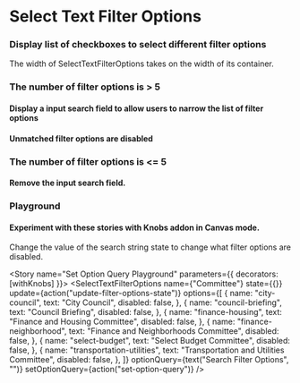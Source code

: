

<Meta title="Filters|SelectTextFilterOptions" component={SelectTextFilterOptions} />

# Select Text Filter Options

### Display list of checkboxes to select different filter options

The width of SelectTextFilterOptions takes on the width of its container.

<Props of={SelectTextFilterOptions} />

### The number of filter options is > 5

#### Display a input search field to allow users to narrow the list of filter options

<Story name="Enabled Option Query">
  <SelectTextFilterOptions
    name={"Committee"}
    state={{}}
    update={action("update-filter-options-state")}
    options={[
      {
        name: "city-council",
        text: "City Council",
        disabled: false,
      },
      {
        name: "council-briefing",
        text: "Council Briefing",
        disabled: false,
      },
      {
        name: "finance-housing",
        text: "Finance and Housing Committee",
        disabled: false,
      },
      {
        name: "finance-neighborhood",
        text: "Finance and Neighborhoods Committee",
        disabled: false,
      },
      {
        name: "select-budget",
        text: "Select Budget Committee",
        disabled: false,
      },
      {
        name: "transportation-utilities",
        text: "Transportation and Utilities Committee",
        disabled: false,
      },
    ]}
    optionQuery={""}
    setOptionQuery={action("set-option-query")}
  />
</Story>

#### Unmatched filter options are disabled

<Story name="Disabled unmatched filter options">
  <SelectTextFilterOptions
    name={"Committee"}
    state={{}}
    update={action("update-filter-options-state")}
    options={[
      {
        name: "city-council",
        text: "City Council",
        disabled: false,
      },
      {
        name: "council-briefing",
        text: "Council Briefing",
        disabled: false,
      },
      {
        name: "finance-housing",
        text: "Finance and Housing Committee",
        disabled: false,
      },
      {
        name: "finance-neighborhood",
        text: "Finance and Neighborhoods Committee",
        disabled: false,
      },
      {
        name: "select-budget",
        text: "Select Budget Committee",
        disabled: false,
      },
      {
        name: "transportation-utilities",
        text: "Transportation and Utilities Committee",
        disabled: false,
      },
    ]}
    optionQuery={"city"}
    setOptionQuery={action("set-option-query")}
  />
</Story>

### The number of filter options is <= 5

#### Remove the input search field.

<Story name="Disabled Option Query">
  <SelectTextFilterOptions
    name={"Committee"}
    state={{}}
    update={action("update-filter-options-state")}
    options={[
      {
        name: "city-council",
        text: "City Council",
        disabled: false,
      },
      {
        name: "council-briefing",
        text: "Council Briefing",
        disabled: false,
      },
      {
        name: "finance-housing",
        text: "Finance and Housing Committee",
        disabled: false,
      },
      {
        name: "finance-neighborhood",
        text: "Finance and Neighborhoods Committee",
        disabled: false,
      },
    ]}
    optionQuery={""}
    setOptionQuery={action("set-option-query")}
  />
</Story>

### Playground

#### Experiment with these stories with Knobs addon in Canvas mode.

Change the value of the search string state to change what filter options are disabled.

<Story name="Set Option Query Playground" parameters={{ decorators: [withKnobs] }}>
  <SelectTextFilterOptions
    name={"Committee"}
    state={{}}
    update={action("update-filter-options-state")}
    options={[
      {
        name: "city-council",
        text: "City Council",
        disabled: false,
      },
      {
        name: "council-briefing",
        text: "Council Briefing",
        disabled: false,
      },
      {
        name: "finance-housing",
        text: "Finance and Housing Committee",
        disabled: false,
      },
      {
        name: "finance-neighborhood",
        text: "Finance and Neighborhoods Committee",
        disabled: false,
      },
      {
        name: "select-budget",
        text: "Select Budget Committee",
        disabled: false,
      },
      {
        name: "transportation-utilities",
        text: "Transportation and Utilities Committee",
        disabled: false,
      },
    ]}
    optionQuery={text("Search Filter Options", "")}
    setOptionQuery={action("set-option-query")}
  />
</Story>
